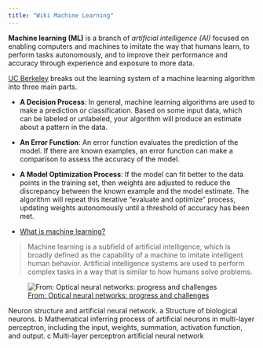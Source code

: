 ```yaml
---
title: "Wiki Machine Learning"
---
```





**Machine learning (ML)** is a branch of *artificial intelligence (AI)* focused on enabling computers and machines to imitate the way that humans learn, to perform tasks autonomously, and to improve their performance and accuracy through experience and exposure to more data.

[UC Berkeley](https://ischoolonline.berkeley.edu/blog/what-is-machine-learning/){.external target='_blank'} breaks out the learning system of a machine learning algorithm into three main parts.

- **A Decision Process**: In general, machine learning algorithms are used to make a prediction or classification. Based on some input data, which can be labeled or unlabeled, your algorithm will produce an estimate about a pattern in the data.
- **An Error Function**: An error function evaluates the prediction of the model. If there are known examples, an error function can make a comparison to assess the accuracy of the model.
- **A Model Optimization Process**: If the model can fit better to the data points in the training set, then weights are adjusted to reduce the discrepancy between the known example and the model estimate. The algorithm will repeat this iterative “evaluate and optimize” process, updating weights autonomously until a threshold of accuracy has been met.

- [What is machine learning?](https://www.ibm.com/think/topics/machine-learning){.external target='_blank'}

> Machine learning is a subfield of artificial intelligence, which is broadly defined as the capability of a machine to imitate intelligent human behavior. Artificial intelligence systems are used to perform complex tasks in a way that is similar to how humans solve problems.

![[From: Optical neural networks: progress and challenges](https://www.nature.com/articles/s41377-024-01590-3){.external target='_blank'}](https://media.springernature.com/full/springer-static/image/art%3A10.1038%2Fs41377-024-01590-3/MediaObjects/41377_2024_1590_Fig3_HTML.png?as=webp)

Neuron structure and artificial neural network. a Structure of biological neurons. b Mathematical inferring process of artificial neurons in multi-layer perceptron, including the input, weights, summation, activation function, and output. c Multi-layer perceptron artificial neural network